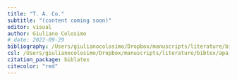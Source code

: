 ```yaml
---
title: "T. A. Co."
subtitle: "(content coming soon)"
editor: visual
author: Giuliano Colosimo
# date: 2022-09-29 
bibliography: /Users/giulianocolosimo/Dropbox/manuscripts/literature/bibtex/comprehensive_database.bib
csl: /Users/giulianocolosimo/Dropbox/manuscripts/literature/bibtex/apa_5th_edition.csl
citation_package: biblatex
citecolor: "red"
---
```


